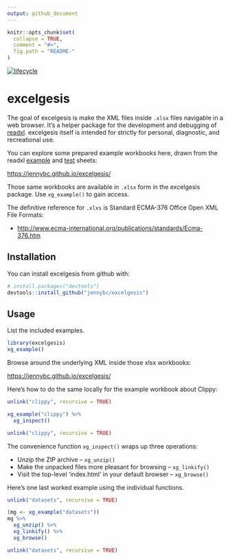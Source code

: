 ```yaml
---
output: github_document
---
```


<!-- README.md is generated from README.Rmd. Please edit that file -->

```r
knitr::opts_chunk$set(
  collapse = TRUE,
  comment = "#>",
  fig.path = "README-"
)
```

[![lifecycle](https://img.shields.io/badge/lifecycle-works_for_me-ff69b4.svg)](https://blog.codinghorror.com/the-works-on-my-machine-certification-program/)

# excelgesis

The goal of excelgesis is make the XML files inside `.xlsx` files navigable in a web browser. It's a helper package for the development and debugging of [readxl](http://readxl.tidyverse.org). excelgesis itself is intended for strictly for personal, diagnostic, and recreational use.

You can explore some prepared example workbooks here, drawn from the readxl [example](https://github.com/tidyverse/readxl/tree/master/inst/extdata) and [test](https://github.com/tidyverse/readxl/tree/master/tests/testthat/sheets) sheets:

<https://jennybc.github.io/excelgesis/>

Those same workbooks are available in `.xlsx` form in the excelgesis package. Use `xg_example()` to gain access.

The definitive reference for `.xlxs` is Standard ECMA-376 Office Open XML File Formats:

  * <http://www.ecma-international.org/publications/standards/Ecma-376.htm>

## Installation

You can install excelgesis from github with:

```r
# install.packages("devtools")
devtools::install_github("jennybc/excelgesis")
```

## Usage

List the included examples.

```r
library(excelgesis)
xg_example()
```

Browse around the underlying XML inside those xlsx workbooks:

<https://jennybc.github.io/excelgesis/>

Here's how to do the same locally for the example workbook about Clippy:

```r
unlink("clippy", recursive = TRUE)
```

```r
xg_example("clippy") %>% 
  xg_inspect()
```

```r
unlink("clippy", recursive = TRUE)
```

The convenience function `xg_inspect()` wraps up three operations:

  * Unzip the ZIP archive -- `xg_unzip()`
  * Make the unpacked files more pleasant for browsing -- `xg_linkify()`
  * Visit the top-level 'index.html' in your default browser -- `xg_browse()`

Here's one last worked example using the individual functions.

```r
unlink("datasets", recursive = TRUE)
```

```r
(mg <- xg_example("datasets"))
mg %>% 
  xg_unzip() %>% 
  xg_linkify() %>% 
  xg_browse()
```

```r
unlink("datasets", recursive = TRUE)
```
